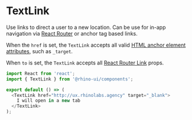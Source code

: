 
<Meta title="Components/TextLink/Codesandbox" />

# TextLink

Use links to direct a user to a new location. Can be use for in-app navigation via [React Router](https://reactrouter.com/)
or anchor tag based links.

When the `href` is set, the `TextLink` accepts all valid [HTML anchor element attributes](https://developer.mozilla.org/en-US/docs/Web/HTML/Element/a), such as `_target`.

When `to` is set, the `TextLink` accepts all [React Router Link](https://reactrouter.com/web/api/Link) props.

```js codesandbox=rhinolabs-components
import React from 'react';
import { TextLink } from '@rhino-ui/components';

export default () => (
  <TextLink href="http://ux.rhinolabs.agency" target="_blank">
    I will open in a new tab
  </TextLink>
);
```
